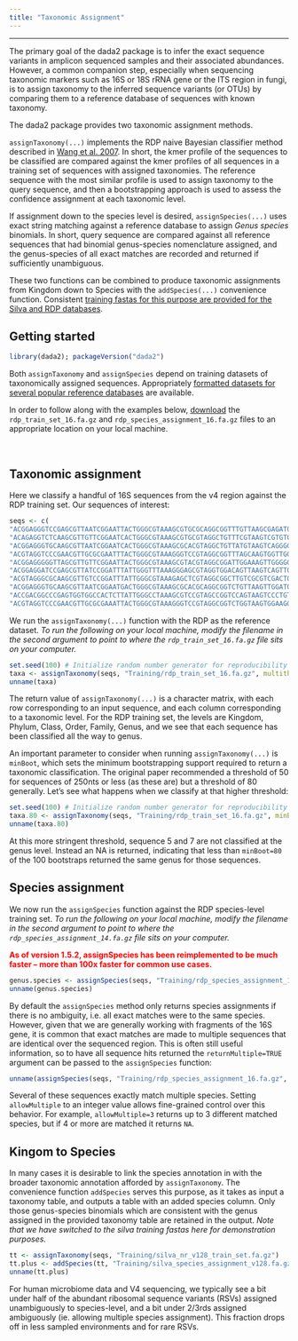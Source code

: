```yaml
---
title: "Taxonomic Assignment"
---
```


--------------------------

The primary goal of the dada2 package is to infer the exact sequence variants in amplicon sequenced samples and their associated abundances. However, a common companion step, especially when sequencing taxonomic markers such as 16S or 18S rRNA gene or the ITS region in fungi, is to assign taxonomy to the inferred sequence variants (or OTUs) by comparing them to a reference database of sequences with known taxonomy.

The dada2 package provides two taxonomic assignment methods.

`assignTaxonomy(...)` implements the RDP naive Bayesian classifier method described in [Wang et al. 2007](http://www.ncbi.nlm.nih.gov/pmc/articles/PMC1950982/). In short, the kmer profile of the sequences to be classified are compared against the kmer profiles of all sequences in a training set of sequences with assigned taxonomies. The reference sequence with the most similar profile is used to assign taxonomy to the query sequence, and then a bootstrapping approach is used to assess the confidence assignment at each taxonomic level.

If assignment down to the species level is desired, `assignSpecies(...)` uses exact string matching against a reference database to assign *Genus species* binomials. In short, query sequence are compared against all reference sequences that had binomial genus-species nomenclature assigned, and the genus-species of all exact matches are recorded and returned if sufficiently unambiguous.

These two functions can be combined to produce taxonomic assignments from Kingdom down to Species with the `addSpecies(...)` convenience function. Consistent [training fastas for this purpose are provided for the Silva and RDP databases](training.html).

## Getting started

```r
library(dada2); packageVersion("dada2")
```

Both `assignTaxonomy` and `assignSpecies` depend on training datasets of taxonomically assigned sequences. Appropriately [formatted datasets for several popular reference databases](training.html) are available.

In order to follow along with the examples below, [download](training.html) the `rdp_train_set_16.fa.gz` and `rdp_species_assignment_16.fa.gz` files to an appropriate location on your local machine.

&nbsp;

## Taxonomic assignment

Here we classify a handful of 16S sequences from the v4 region against the RDP training set. Our sequences of interest:
```r
seqs <- c(
"ACGGAGGGTCCGAGCGTTAATCGGAATTACTGGGCGTAAAGCGTGCGCAGGCGGTTTGTTAAGCGAGATGTGAAAGCCCCGGGCTCAACCTGGGAATTGCATTTCGAACTGGCGAACTAGAGTCTTGTAGAGGGGGGTAGAATTCCAGGTGTAGCGGTGAAATGCGTAGAGATCTGGAGGA",
"ACAGAGGTCTCAAGCGTTGTTCGGAATCACTGGGCGTAAAGCGTGCGTAGGCTGTTTCGTAAGTCGTGTGTGAAAGGCGCGGGCTCAACCCGCGGACGGCACATGATACTGCGAGACTAGAGTAATGGAGGGGGAACCGGAATTCTCGGTGTAGCAGTGAAATGCGTAGATATCGAGAGGA",
"ACGGAGGGTGCAAGCGTTAATCGGAATCACTGGGCGTAAAGCGCACGTAGGCTGTTATGTAAGTCAGGGGTGAAAGCCCACGGCTCAACCGTGGAACTGCCCTTGATACTGCACGACTCGAATCCGGGAGAGGGTGGCGGAATTCCAGGTGTAGGAGTGAAATCCGTAGATATCTGGAGGA",
"ACGTAGGTCCCGAACGTTGCGCGAATTTACTGGGCGTAAAGGGTCCGTAGGCGGTTTAGCAAGTGGTTGGTGAAATTTCACGGCTCAACCGTGAAACTGCCTTCCAAACTGCTAAACTTGAGGCAGGGAGAGGTCGGCGGAATTCCCGGTGTAGCGGTGAAATGCGTAGATATCGGGAGGA",
"ACGGAGGGGGTTAGCGTTGTTCGGAATTACTGGGCGTAAAGCGTACGTAGGCGGATTGGAAAGTTGGGGGTGAAATCCCAGGGCTCAACCCTGGAACTGCCTCCAAAACTATCAGTCTAGAGTTCGAGAGAGGTGAGTGGAATTCCAAGTGTAGAGGTGAAATTCGTAGATATTTGGAGGA",
"ACGGAGGATCCGAGCGTTATCCGGATTTATTGGGTTTAAAGGGAGCGTAGGTGGACAGTTAAGTCAGTTGTGAAAGTTTGCGGCTCAACCGTAAAATTGCAGTTGATACTGGCTGTCTTGAGTACAGTAGAGGTGGGCGGAATTCGTGGTGTAGCGGTGAAATGCTTAGATATCACGAAGA",
"ACGTAGGGCGCAAGCGTTGTCCGGATTTATTGGGCGTAAAGAGCTCGTAGGCGGCTTGTCGCGTCGACTGTGAAAACCCGTGGCTCAACTGCGGGCTTGCAGTCGATACGGGCAGGCTAGAGTTCGGTAGGGGAGACTGGAATTCCTGGTGTAGCGGTGAAATGCGCAGATATCAGGAGGA",
"ACGGAGGGTGCAAGCGTTAATCGGAATGACTGGGCGTAAAGCGCACGCAGGCGGTCTGTTAAGTTGGATGTGAAATCCCCGGGCTTAACCTGGGAACTGCATTCAAAACTGACAGGCTAGAGTCTCGTAGAGGGGGGTAGAATTCCAGGTGTAGCGGTGAAATGCGTAGAGATCTGGAGGA",
"ACCGACGGCCCGAGTGGTGGCCACTCTTATTGGGCCTAAAGCGTCCGTAGCCGGTCCAGTAAGTCCCTGTTTAAATCCTGCGGCTTAACCGCAGGACTGGCAGGGATACTGCTGGACTTGGGACCGGGAGAGGACAAGGGTACTTCAGGGGTAGCGGTGAAATGTGTTGATCCTTGAAGGA",
"ACGTAGGTCCCGAACGTTGCGCGAAATTACTGGGCGTAAAGGGTCCGTAGGCGGTCTGGTAAGTGGAAGGTGAAAGCCCACGGCTCAACCGTGGAATTGCCTTCCAAACTGCTGGACTTGAGGGCGGAAGAGGTCGGCGGAATTCCCGGTGTAGCGGTGAAATGCGTAGATATCGGGAGGA")
```

We run the `assignTaxonomy(...)` function with the RDP as the reference dataset. *To run the following on your local machine, modify the filename in the second argument to point to where the `rdp_train_set_16.fa.gz` file sits on your computer.*

```r
set.seed(100) # Initialize random number generator for reproducibility
taxa <- assignTaxonomy(seqs, "Training/rdp_train_set_16.fa.gz", multithread=FALSE)
unname(taxa)
```

The return value of `assignTaxonomy(...)` is a character matrix, with each row corresponding to an input sequence, and each column corresponding to a taxonomic level. For the RDP training set, the levels are Kingdom, Phylum, Class, Order, Family, Genus, and we see that each sequence has been classified all the way to genus.

An important parameter to consider when running `assignTaxonomy(...)` is `minBoot`, which sets the minimum bootstrapping support required to return a taxonomic classification. The original paper recommended a threshold of 50 for sequences of 250nts or less (as these are) but a threshold of 80 generally. Let's see what happens when we classify at that higher threshold:
```r
set.seed(100) # Initialize random number generator for reproducibility
taxa.80 <- assignTaxonomy(seqs, "Training/rdp_train_set_16.fa.gz", minBoot=80)
unname(taxa.80)
```

At this more stringent threshold, sequence 5 and 7 are not classified at the genus level. Instead an NA is returned, indicating that less than `minBoot=80` of the 100 bootstraps returned the same genus for those sequences.

## Species assignment

We now run the `assignSpecies` function against the RDP species-level training set. *To run the following on your local machine, modify the filename in the second argument to point to where the `rdp_species_assignment_14.fa.gz` file sits on your computer.*

**<span style="color:red">As of version 1.5.2, assignSpecies has been reimplemented to be much faster -- more than 100x faster for common use cases.</span>**

```r
genus.species <- assignSpecies(seqs, "Training/rdp_species_assignment_16.fa.gz")
unname(genus.species)
```

By default the `assignSpecies` method only returns species assignments if there is no ambiguity, i.e. all exact matches were to the same species. However, given that we are generally working with fragments of the 16S gene, it is common that exact matches are made to multiple sequences that are identical over the sequenced region. This is often still useful information, so to have all sequence hits returned the `returnMultiple=TRUE` argument can be passed to the `assignSpecies` function:

```r
unname(assignSpecies(seqs, "Training/rdp_species_assignment_16.fa.gz", allowMultiple=TRUE))
```

Several of these sequences exactly match multiple species. Setting `allowMultiple` to an integer value allows fine-grained control over this behavior. For example, `allowMultiple=3` returns up to 3 different matched species, but if 4 or more are matched it returns `NA`.

## Kingom to Species

In many cases it is desirable to link the species annotation in with the broader taxonomic annotation afforded by `assignTaxonomy`. The convenience function `addSpecies` serves this purpose, as it takes as input a taxonomy table, and outputs a table with an added species column. Only those genus-species binomials which are consistent with the genus assigned in the provided taxonomy table are retained in the output. *Note that we have switched to the silva training fastas here for demonstration purposes.*

```r
tt <- assignTaxonomy(seqs, "Training/silva_nr_v128_train_set.fa.gz")
tt.plus <- addSpecies(tt, "Training/silva_species_assignment_v128.fa.gz", verbose=TRUE)
unname(tt.plus)
```

For human microbiome data and V4 sequencing, we typically see a bit under half of the abundant ribosomal sequence variants (RSVs) assigned unambiguously to species-level, and a bit under 2/3rds assigned ambiguously (ie. allowing multiple species assignment). This fraction drops off in less sampled environments and for rare RSVs.
